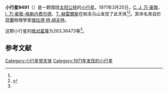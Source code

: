 {{Infobox planet
| bgcolour = #FFFFC0
| name = 9491 Thooft
| symbol = 
| image = 
| caption = 
| discovery = yes
| discovery_ref = 
| discoverer = [[C._J._万·豪敦|C. J. 万·豪敦]]、[[I._万·豪敦-格勒内费尔德|I. 万·豪敦-格勒内费尔德]]、[[T._赫雷爾斯|T. 赫雷爾斯]]
| discovery_site = [[帕洛马山|帕洛马山]] 
| discovered = 1971年3月25日
| designations = yes
| mp_name = 
| named_after = 
| alt_names = 1205 T-1/ 1997 CR4
| mp_category = [[主带小行星|主带小行星]]
| orbit_ref = <ref name="a">[http://ssd.jpl.nasa.gov/sbdb.cgi?sstr=9491 9491 Thooft] {{Wayback|url=http://ssd.jpl.nasa.gov/sbdb.cgi?sstr=9491 |date=20110807044652 }}，小行星數據庫瀏覽器（JPL Small-Body Database Browser）－[[美国国家航空航天局|美国国家航空航天局]]喷气推进实验室</ref>
| epoch = 2456400.5 (2013年4月18日更新)
| aphelion = {{convert|2.5098506|AU|km|3|abbr=on|lk=out}}
| perihelion = {{convert|1.9201404|AU|km|3|abbr=on}}
| semimajor = {{convert|2.2149955|AU|km|3|abbr=on}}
| eccentricity = 0.1331177
| period = 1204.086509 [[日|日]]<br />3.3[[儒略年|儒略年]]
| avg_speed = 
| inclination = 5.04866
| asc_node = 350.41017
| mean_anomaly = 
| arg_peri = 263.36473
| satellites = 
| physical_characteristics = yes
| dimensions = 
| mass = 
| density = 
| surface_grav = 
| escape_velocity = 
| sidereal_day = 
| axial_tilt = 
| pole_ecliptic_lat = 
| pole_ecliptic_lon = 
| albedo = 
| temperatures= 
| temp_name1 = 
| mean_temp_1 = 
| max_temp_1 = 
| temp_name2 = 
| max_temp_2 = 
| spectral_type = 
| abs_magnitude = 263.36473
}}

'''小行星9491'''（{{lang-en|9491 Thooft}}）是一颗围绕[[太阳|太阳]][[公转|公转]]的[[小行星|小行星]]。1971年3月25日，[[C._J._万·豪敦|C. J. 万·豪敦]]、[[I._万·豪敦-格勒内费尔德|I. 万·豪敦-格勒内费尔德]]、[[T._赫雷爾斯|T. 赫雷爾斯]]在帕洛马山发现了此天体<ref name="a" /><ref>{{cite news|title=小行星列表|url=http://cfa-www.harvard.edu/iau/lists/NumberedMPs.txt|accessdate=2013-07-08|newspaper=哈佛大学|archive-date=2008-05-17|archive-url=https://web.archive.org/web/20080517010638/http://cfa-www.harvard.edu/iau/lists/NumberedMPs.txt|dead-url=no}}</ref>。其命名來自於[[荷蘭|荷蘭]]物理學家[[傑拉德·特·胡夫特|傑拉德·特·胡夫特]]。

这颗小行星的[[绝对星等|绝对星等]]为263.36473等<ref name="a" />。

==参考文献==
{{reflist}}
{{Minor Planet Number|[[小行星9490|小行星9490]]|[[小行星9492|小行星9492]]}}

{{小天体}}

[[Category:小行星带天体|Category:小行星带天体]]
[[Category:1971年发现的小行星|Category:1971年发现的小行星]]

{{asteroid-stub}}
